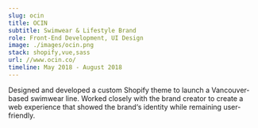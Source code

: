 ```yaml
---
slug: ocin
title: OCIN
subtitle: Swimwear & Lifestyle Brand
role: Front-End Development, UI Design
image: ./images/ocin.png
stack: shopify,vue,sass
url: //www.ocin.co/
timeline: May 2018 - August 2018
---
```


Designed and developed a custom Shopify theme to launch a Vancouver-based swimwear line. Worked closely with the brand creator to create a web experience that showed the brand‘s identity while remaining user-friendly.
